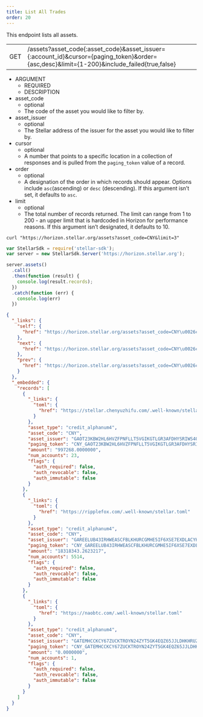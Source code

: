 ```yaml
---
title: List All Trades
order: 20
---
```



This endpoint lists all assets.

<Endpoint>

|     |                              |
| --- | ---------------------------- |
| GET | /assets?asset_code{:asset_code}&asset_issuer={:account_id}&cursor={paging_token}&order={asc,desc}&limit={1-200}&include_failed{true,false} |

</Endpoint>

<AttributeTable>

- ARGUMENT
  - REQUIRED
  - DESCRIPTION
- asset_code
  - optional
  - The code of the asset you would like to filter by.
- asset_issuer
  - optional
  - The Stellar address of the issuer for the asset you would like to filter by.
- cursor
  - optional
  - A number that points to a specific location in a collection of responses and is pulled from the `paging_token` value of a record.
- order
  - optional
  - A designation of the order in which records should appear. Options include `asc`(ascending) or `desc` (descending). If this argument isn’t set, it defaults to `asc`.
- limit
  - optional
  - The total number of records returned. The limit can range from 1 to 200 - an upper limit that is hardcoded in Horizon for performance reasons. If this argument isn’t designated, it defaults to 10.

</AttributeTable>

<CodeExample title="Example Request">

```curl
curl "https://horizon.stellar.org/assets?asset_code=CNY&limit=3"
```

```JavaScript
var StellarSdk = require('stellar-sdk');
var server = new StellarSdk.Server('https://horizon.stellar.org');

server.assets()
  .call()
  .then(function (result) {
    console.log(result.records);
  })
  .catch(function (err) {
    console.log(err)
  })
```

</CodeExample>

<ExampleResponse title="Example Response">

```json
{
  "_links": {
    "self": {
      "href": "https://horizon.stellar.org/assets?asset_code=CNY\u0026cursor=\u0026limit=3\u0026order=asc"
    },
    "next": {
      "href": "https://horizon.stellar.org/assets?asset_code=CNY\u0026cursor=CNY_GATEMHCCKCY67ZUCKTROYN24ZYT5GK4EQZ65JJLDHKHRUZI3EUEKMTCH_credit_alphanum4\u0026limit=3\u0026order=asc"
    },
    "prev": {
      "href": "https://horizon.stellar.org/assets?asset_code=CNY\u0026cursor=CNY_GAOT23KBW2HL6HVZFPNFLLT5VGIKGTLGR3AFDHYSRIWS4QKBYRPUW4N3_credit_alphanum4\u0026limit=3\u0026order=desc"
    }
  },
  "_embedded": {
    "records": [
      {
        "_links": {
          "toml": {
            "href": "https://stellar.chenyuzhifu.com/.well-known/stellar.toml"
          }
        },
        "asset_type": "credit_alphanum4",
        "asset_code": "CNY",
        "asset_issuer": "GAOT23KBW2HL6HVZFPNFLLT5VGIKGTLGR3AFDHYSRIWS4QKBYRPUW4N3",
        "paging_token": "CNY_GAOT23KBW2HL6HVZFPNFLLT5VGIKGTLGR3AFDHYSRIWS4QKBYRPUW4N3_credit_alphanum4",
        "amount": "997268.0000000",
        "num_accounts": 23,
        "flags": {
          "auth_required": false,
          "auth_revocable": false,
          "auth_immutable": false
        }
      },
      {
        "_links": {
          "toml": {
            "href": "https://ripplefox.com/.well-known/stellar.toml"
          }
        },
        "asset_type": "credit_alphanum4",
        "asset_code": "CNY",
        "asset_issuer": "GAREELUB43IRHWEASCFBLKHURCGMHE5IF6XSE7EXDLACYHGRHM43RFOX",
        "paging_token": "CNY_GAREELUB43IRHWEASCFBLKHURCGMHE5IF6XSE7EXDLACYHGRHM43RFOX_credit_alphanum4",
        "amount": "18318343.2623217",
        "num_accounts": 5514,
        "flags": {
          "auth_required": false,
          "auth_revocable": false,
          "auth_immutable": false
        }
      },
      {
        "_links": {
          "toml": {
            "href": "https://naobtc.com/.well-known/stellar.toml"
          }
        },
        "asset_type": "credit_alphanum4",
        "asset_code": "CNY",
        "asset_issuer": "GATEMHCCKCY67ZUCKTROYN24ZYT5GK4EQZ65JJLDHKHRUZI3EUEKMTCH",
        "paging_token": "CNY_GATEMHCCKCY67ZUCKTROYN24ZYT5GK4EQZ65JJLDHKHRUZI3EUEKMTCH_credit_alphanum4",
        "amount": "0.0000000",
        "num_accounts": 1,
        "flags": {
          "auth_required": false,
          "auth_revocable": false,
          "auth_immutable": false
        }
      }
    ]
  }
}
```

</ExampleResponse>
